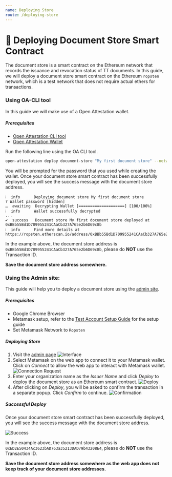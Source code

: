 ```yaml
---
name: Deploying Store
route: /deploying-store
---
```


# 🚀 Deploying Document Store Smart Contract

The document store is a smart contract on the Ethereum network that records the issuance and revocation status of TT documents. In this guide, we will deploy a document store smart contract on the Ethereum `ropsten` network, which is a test network that does not require actual ethers for transactions.

### Using OA-CLI tool

In this guide we will make use of a Open Attestation wallet.

##### Prerequisites
- [Open Attestation CLI tool](https://openattestation.com/docs/component/open-attestation-cli)
- [Open Attestation Wallet](https://openattestation.com/docs/verifiable-document/wallet)

Run the following line using the OA CLI tool.

```bash
open-attestation deploy document-store "My first document store" --network ropsten --encrypted-wallet-path wallet.json
```

You will be prompted for the password that you used while creating the wallet. Once your document store smart contract has been successfully deployed, you will see the success message with the document store address.

```text
ℹ  info      Deploying document store My first document store
? Wallet password [hidden]
…  awaiting  Decrypting Wallet [====================] [100/100%]
ℹ  info      Wallet successfully decrypted
...
✔  success   Document store My first document store deployed at 0xBBb55Bd1D709955241CAaCb327A765e2b6D69c8b
ℹ  info      Find more details at https://ropsten.etherscan.io/address/0xBBb55Bd1D709955241CAaCb327A765e2b6D69c8b
```

In the example above, the document store address is `0xBBb55Bd1D709955241CAaCb327A765e2b6D69c8b`, please do **NOT** use the Transaction ID.

**Save the document store address somewhere.**

### Using the Admin site:

This guide will help you to deploy a document store using the [admin site](https://admin.tradetrust.io).

##### Prerequisites

- Google Chrome Browser
- Metamask setup, refer to the [Test Account Setup Guide](https://openattestation.com/docs/appendix/ropsten-setup) for the setup guide
- Set Metamask Network to `Ropsten`

##### Deploying Store

1. Visit the [admin page](https://admin.tradetrust.io)
![Interface](./interface.png)
1. Select Metamask on the web app to connect it to your Metamask wallet. Click on _Connect_ to allow the web app to interact with Metamask wallet.
![Connection Request](./connection-request.png)
1. Enter your organization name as the _Issuer Name_ and click _Deploy_ to deploy the document store as an Ethereum smart contract.
![Deploy](./deploy.png)
1. After clicking on _Deploy_, you will be asked to confirm the transaction in a separate popup. Click _Confirm_ to continue.
![Confirmation](./confirmation.png)

##### Successful Deploy

Once your document store smart contract has been successfully deployed, you will see the success message with the document store address.

![Success](./success.png)

In the example above, the document store address is `0xED2E50434Ac3623bAD763a35213DAD79b43208E4`, please do **NOT** use the Transaction ID.

**Save the document store address somewhere as the web app does not keep track of your document store addresses.**
